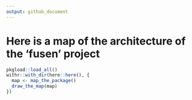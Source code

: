 ```yaml
---
output: github_document
---
```


# Here is a map of the architecture of the 'fusen' project

```r
pkgload::load_all()
withr::with_dir(here::here(), {
  map <- map_the_package()
  draw_the_map(map)
})
```
